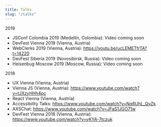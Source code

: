 ---
title: Talks
slug: "/talks"
---

2019


- JSConf Colombia 2019 (Medellín, Colombia): Video coming soon
- DevFest Vienna 2019 (Vienna, Austria)
- WebClerks 2019 (Vienna, Austria): https://youtu.be/ucLEMETfrTA?t=14220
- DevFest Siberia 2019 (Novosibirsk, Russia): Video coming soon
- Heisenbug Moscow 2019 (Moscow, Russia): Video coming soon

2018

- UX Vienna (Vienna, Austria)
- Vienna JS (Vienna, Austria):  https://www.youtube.com/watch?v=tJXzyHHh4pc
- React Vienna (Vienna, Austria)
- Accessibility Talks: https://www.youtube.com/watch?v=Nq6UhL_QvZk
- AXSChat: https://www.youtube.com/watch?v=JFaS1JGO71w
- DevFest Vienna 2018 (Vienna, Austria): https://www.youtube.com/watch?v=yKYA-7tczuk